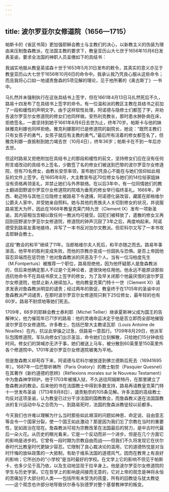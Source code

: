 ```yaml
---
---
---
```

title: 波尔罗亚尔女修道院（1656—1715）
---




帕斯卡的《省区书简》更加强耶稣会教士与主教们的决心，以新教主义的伪装为理由来压制詹森教派，在法国主教的要求下，教皇亚历山大七世于1656年10月6日发表圣谕，要求全法国的神职人员呈缴如下的具结书：

我诚实地服从教皇英诺森十世于1653年5月31日发布的敕令，其真实的意义亦见于教皇亚历山大七世于1656年10月6日的命令中。我承认我乃凭良心服从这些命令；而且我将心口如一地谴责詹森的5项见解的理论，见于他所著的《奥古斯丁》一书中。



马扎然并未强制执行在这张具结书上签字，但在1661年4月13日马扎然死后不久，路易十四发布了在具结书上签字的命令。有一位温和派的教区主教在具结书之前加了一段和缓性的声明文字。由于这样软性处理，阿诺德与隐修士们都签了字，并劝告波尔罗亚尔女修道院的修女们也同样做。安热利克教长，那时患水肿卧病在床，拒绝签名，一直坚持到她于1661年8月6日去世为止，终年70岁。帕斯卡与他的妹妹雅克利娜也同样拒绝。雅克利娜那时已是修道院的副院长，她说：“既然主教们只有女孩子的勇气，女孩子就应有主教的勇气。”最后所有活着的修女都签名了，但雅克利娜一直抵制到她力竭去世（10月4日），终年36岁；帕斯卡在不到一年后亦去世。

但这时路易又拒绝附加在具结书上的那段和缓性的前文，坚持修女们应在没有任何附言或改动的具结书上签名，少数签了名的修女们被送到巴黎的波尔罗亚尔女修道院，但有70名修女，由教长安奈率领，宣布她们凭良心不能在与她们信仰如此相反的文件上签字。在1665年8月，大主教宣布这70位修女与她们的14位俗家姐妹没有资格再领圣礼，并禁止她们与外界联络。在以后3年中，有一位同情她们的教士翻进田野波尔罗亚尔女修道院的院墙为垂死的修女举行临终圣礼。1666年，萨西、勒迈特与其他三位隐修士被路易下令逮捕，阿诺德化装改容，藏匿在郎格维尔公爵夫人家中，并受她亲自照料。她与其他的贵族夫人关切到修女的状况，并说服路易宽大为怀，因此在1668年教皇克莱门特九世（Clement Ⅸ）发布一项新圣谕，其内容相当含糊以致任何一教派均可接受。囚犯们被释放了，遣散的修女又再回到田野波尔罗亚尔女修道院，修道院的钟声沉寂了3年之后，再度响起来。阿诺德受到路易友善地接待，并写了一本书反对加尔文教派。但尼科尔又写了一本书攻击耶稣会教士。

这段“教会的和平”继续了11年。当郎格维尔夫人死后，和平亦随之而去。路易年事渐高，他早年的胜利变成失败，而他的宗教亦变成一份固执与恐惧。是否上帝因他容忍异端而在惩罚他？他对詹森教派的厌恶及于个人。当有一位冯柏度先生（M.Fontpertuis）被推荐一个职位，路易拒绝他，因为他怀疑那人是詹森教派的，但后来他确定那人不过是个无神论者，遂很快地任用他。他永远不能原谅那些违抗他命令不在具结书原文上签字的修女，为了及早关闭那个他最厌恨的波尔罗亚尔女修道院，他禁止新人继续加入。他向教皇克莱门特十一世（Clement Ⅺ）请求发表对詹森教派明显的谴责；经过两年的敦促，教皇终于在1705年的圣谕中对詹森教派严词谴责，在那时波尔罗亚尔女修道院只剩下25位修女，最年轻的也有60岁。路易不耐烦地等她们死去。

1709年，66岁的耶稣会教士泰利耶（Michel Tellier）继承夏斯神父成为国王的告解神父，他力催现年已71岁的路易：他的灵魂命运决定于他是否立即而全部地摧毁波尔罗亚尔女修道院。许多教士，包括巴黎大主教诺瓦耶（Louis Antoine de Noailles）在内，抗议此举操之过急，但路易一意孤行。1709年8月29日，他派军队包围修道院，军队向修女们出示圣旨，命令她们立刻解散，只给她们15分钟收拾时间。修女们的哭喊亦无济于事，她们被送上马车，被分散到60英里至150英里外各个修道院中。1701年波尔罗亚尔女修道院被夷为平地。

但是詹森教义却苟存下来，阿诺德与尼科尔被放逐到佛兰德斯后死去（16941695年）。1687年一位巴黎祈祷所（Paris Oratory）的教士魁奈（Pasquier Quesnel）在其著作《新约道德的思辨》（Réflexions morales sur le Nouveau Testament）中为詹森神学辩护。他于1703年被捕入狱，不久逃往阿姆斯特丹，在那里建立了詹森教派的教会。后来他的书在法国教士中得到多数支持，路易再请教皇克莱门特十一世发布圣谕（1713年9月8日），谴责魁奈的105条见解。许多法国的高级教士均反对这项圣谕，认为教皇已过分干涉法国的国教教会，而詹森教义遂在法国国教派的复兴运动中与之合而为一。到路易死时，法国的詹森派教徒较以前都多。

今天我们也许难以理解为什么当时那些如此艰深的问题如神恩、命定说、自由意志等会令一个国家分裂，使一个国王如此激动？那是因为我们忘了宗教在当时的重要性，犹如政治在现在。詹森教派可视为宗教改革在法国最后的努力，是中古时代最后一朵火花。从历史的眼光看来，它是一个反动而非一个进步。但是在几个方面它的影响是进步的。它曾有一段时期为宗教自由而战——但我们不久将发现它在伏尔泰时代比教皇时代更缺少容忍。它限制了良心裁决论的滥用，它的道德热忱是对当时忏悔的放纵政策的一大抵制，有助于维系法国的道德风气，因而在教育上有良好的影响；它所创办的“小学校”是当时最好的学校。在文学上它的影响不但见于帕斯卡，也多少见于高乃依，以及生动地显现于拉辛身上。他是波尔罗亚尔女修道院的学生与历史学家。它在哲学上的影响是间接而无意的，它对上帝的观念是神将永恒的苦痛加于大部分的人类——包括所有未受洗的孩童，所有的回教徒与犹太教徒——这个观念也许部分地导致伏尔泰与狄德罗对整个基督教神学的叛变。